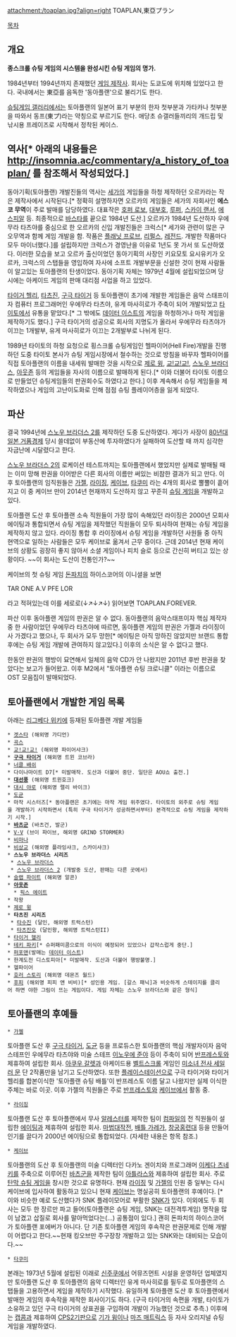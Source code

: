attachment:/toaplan.jpg?align=right
TOAPLAN,東亞プラン

[[목차]]
== 개요 ==
''' 종스크롤 슈팅 게임의 시스템을 완성시킨 슈팅 게임의 명가.'''

1984년부터 1994년까지 존재했던 [[게임 제작사]]. 회사는 도쿄도에 위치해 있었다고 한다. 국내에서는 東亞를 음독한 '동아플랜'으로 불리기도 한다. 

[[슈팅게임 갤러리]]에서는 토아플랜의 일본어 표기 부분의 한자 첫부분과 가타카나 첫부분을 따와서 동프(東プ)라는 약칭으로 부르기도 한다. 애당초 슈갤러들끼리의 개드립 및 낚시용 프레이즈로 시작해서 정착된 케이스.

== 역사[* 아래의 내용들은 http://insomnia.ac/commentary/a_history_of_toaplan/ 를 참조해서 작성되었다.] ==
동아기획(토아플랜) 개발진들의 역사는 [[세가]]의 게임들을 하청 제작하던 오르카라는 작은 제작사에서 시작된다.[* 정확히 설명하자면 오르카의 게임들은 세가의 자회사인 '''에스코 무역'''이 주로 발매를 담당하였다. 대표작은 [[호퍼 로보]], [[대부호]], [[루퍼]], [[스카이 랜서]], [[에스피알]] 등. 최종적으로 [[바스타]]를 끝으로 1984년 도산.] 오르카가 1984년 도산하자 우에무라 타츠야를 중심으로 한 오르카의 신입 개발진들은 크럭스[* 세가와 관련이 많은 구오무역과 함께 게임 개발을 함. 작품은 [[플래닛 프로브]], [[리펄스]], [[레전드]]. 개발한 작품마다 모두 마이너했다.]를 설립하지만 크럭스가 경영난을 이유로 1년도 못 가서 또 도산하였다. 이러한 모습을 보고 오르카 출신이었던 동아기획의 사장인 키요모토 요시유키가 오르카, 크럭스의 스탭들을 영입하여 자사에 소프트 개발부문을 신설한 것이 현재 사람들이 알고있는 토아플랜의 탄생이었다. 동아기획 자체는 1979년 4월에 설립되었으며 당시에는 아케이드 게임의 판매 대리점 사업을 하고 있었다. 

[[타이거 헬리]], [[타츠진]], [[구극 타이거]] 등 토아플랜이 초기에 개발한 게임들은 음악 스태프이자 컴퓨터 프로그래머인 우에무라 타츠야, 유게 마사히로가 주축이 되어 개발되었고 [[타이토]]에서 유통을 맡았다.[* 그 밖에도 [[데이터 이스트]]의 게임을 하청하거나 마작 게임을 제작하기도 했다.] 구극 타이거의 성공으로 회사의 지명도가 올라서 우에무라 타츠야가 이끄는 1개발부, 유게 마사히로가 이끄는 2개발부로 나뉘게 된다.

1989년 타이토의 하청 요청으로 횡스크롤 슈팅게임인 헬파이어(Hell Fire)개발을 진행하던 도중 타이토 본사가 슈팅 게임시장에서 철수하는 것으로 방침을 바꾸자 헬파이어를 직접 토아플랜의 이름을 내세워 발매한 것을 시작으로 [[제로 윙]], [[교!교!교!]], [[스노우 브라더스]], [[아웃존]] 등의 게임들을 자사의 이름으로 발매하게 된다.[* 이와 더불어 타이토 이름으로 만들었던 슈팅게임들의 판권회수도 하였다고 한다.] 이후 계속해서 슈팅 게임들을 제작하였으나 게임의 고난이도화로 인해 점점 슈팅 플레이어층을 잃게 되었다. 

== 파산 ==
결국 1994년에 [[스노우 브라더스 2]]를 제작하던 도중 도산하였다. 게다가 사장이 [[80년대 일본 거품경제]] 당시 쓸데없이 부동산에 투자하였다가 실패하여 도산할 때 까지 심각한 자금난에 시달렸다고 한다.

[[스노우 브라더스 2]]의 로케이션 테스트까지는 토아플랜에서 했었지만 실제로 발매될 때는 이미 망해 판권을 이어받은 다른 회사의 이름만 써있는 비참한 결과가 되고 만다. 이후 토아플랜의 임직원들은 [[가젤]], [[라이징]], [[케이브]], [[타쿠미]] 라는 4개의 회사로 뿔뿔이 흩어지고 이 중 케이브 만이 2014년 현재까지 도산하지 않고 꾸준히 [[슈팅 게임]]을 개발하고 있다. 

토아플랜 도산 후 토아플랜 소속 직원들이 가장 많이 속해있던 라이징은 2000년 모회사 에이팅과 통합되면서 슈팅 게임을 제작했던 직원들이 모두 퇴사하여 현재는 슈팅 게임을 제작하지 않고 있다. 라이징 통합 후 라이징에서 슈팅 게임을 개발하던 사원들 중 아직 현역으로 일하는 사람들은 모두 케이브로 옮겨서 근무 중이다. 근데 2014년 현재 케이브의 상황도 굉장히 좋지 않아서 소셜 게임이나 피치 슬로 등으로 간신히 버티고 있는 상황이다. ~~이 회사는 도산이 전통인가?~~

케이브의 첫 슈팅 게임 [[돈파치]]의 하이스코어의 이니셜을 보면

TAR
ONE
A.V
PFE
LOR

라고 적혀있는데 이를 세로로(↓↗↓↗↓) 읽어보면 TOAPLAN.FOREVER.

파산 이후 동아플랜 게임의 판권은 알 수 없다. 동아플랜의 음악스태프이자 핵심 제작자 중 한 사람이었던 우에무라 타츠야에 따르면, 동아플랜 게임의 판권은 가젤과 라이징이 사 가겠다고 했으나, 두 회사가 모두 망한[* 에이팅은 아직 망하진 않았지만 브랜드 통합 후에는 슈팅 게임 개발에 관여하지 않고있다.] 이후의 소식은 알 수 없다고 했다.

한동안 판권의 행방이 묘연해서 일체의 음악 CD가 안 나왔지만 2011년 후반 판권을 찾았다는 보고가 들어왔고. 이후 M2에서 "토아플랜 슈팅 크로니클" 이라는 이름으로 OST 모음집이 발매되었다.

== 토아플랜에서 개발한 게임 목록 ==
아래는 [[리그베다 위키]]에 등재된 토아플랜 개발 게임들

 * [[겟스타]] (해외명 가디언)
 * [[곡스]]
 * [[교!교!교!]] (해외명 파이어샤크)
 * '''[[구극 타이거]]''' (해외명 트윈 코브라)
 * [[너클 배쉬]]
 * 다이나마이트 D7[* 미발매작. 도산과 더불어 중단. 일단은 AOU쇼 출전.]
 * '''[[대선풍]]''' (해외명 트윈호크)
 * [[대시 야로]] (해외명 랠리 바이크)
 * [[도균]]
 * 마작 시스터즈[* 동아플랜은 초기에는 마작 게임 위주였다. 타이토의 외주로 슈팅 게임을 개발하기 시작하면서 (특히 구극 타이거가 성공하면서부터) 본격적으로 슈팅 게임을 제작하기 시작.]
 * '''[[바츠군]]''' (바츠건, 발군)
 * [[V·V]] (브이 파이브, 해외명 GRIND STORMER)
 * [[비마나]]
 * [[비상교]] (해외명 플라잉샤크, 스카이샤크)
 * '''스노우 브라더스 시리즈'''
  * [[스노우 브라더스]]
  * [[스노우 브라더스 2]] (개발중 도산, 판매는 다른 곳에서)
 * [[슬랩 파이트]] (해외명 알콘)
 * '''[[아웃존]]'''
   * [[픽스 에이트]]
 * 작왕
 * [[제로 윙]]
 * '''타츠진 시리즈'''
  * [[타수진]] (달인, 해외명 트럭스턴)
  * [[타츠진오]] (달인왕, 해외명 트럭스턴II)
 * [[타이거 헬리]]
 * [[테키 파키]][* 슈퍼패미콤으로의 이식이 예정되어 있었으나 갑작스럽게 중단.]
 * [[퍼포맨]](발매는 [[데이터 이스트]])
 * 한계도전 디스토피아[* 미발매작. 도산과 더불어 행방불명.]
 * 헬파이어
 * [[호러 스토리]] (해외명 데몬즈 월드)
 * [[후피]] (해외명 피피 앤 비비)[* 성인용 게임. [갈스 패닉]과 비슷하게 스테이지를 클리어 하면 야한 그림이 뜨는 게임이다. 게임 자체는 스노우 브라더스와 같은 형식]

== 토아플랜의 후예들 ==
 * [[가젤]]
토아플랜 도산 후 [[구극 타이거]], [[도균]] 등을 프로듀스한 토아플랜의 핵심 개발자이자 음악 스테프인 우에무라 타츠야와 미술 스테프 [[이노우에 준야]] 등이 주축이 되어 [[반프레스토]]와 제휴하여 설립한 회사. [[아쿠우 갈렛]]과 아케이드용 [[벨트스크롤]] 게임인 [[미소녀 전사 세일러 문]] 단 2작품만을 남기고 도산하였다. 또한 [[플레이스테이션]]으로 구극 타이거와 타이거 헬리를 합본이식한 '토아플랜 슈팅 배틀'이 반프레스토 이름 달고 나왔지만 실제 이식한 주체는 바로 이곳. 이후 가젤의 직원들은 주로 [[반프레스토]]와 [[케이브]]에서 활동 중.

 * [[라이징]]
토아플랜 도산 후 토아플랜에서 무사 [[알레스터]]를 제작한 팀이 [[컴파일]]의 전 직원들이 설립한 [[에이팅]]과 제휴하여 설립한 회사. [[마법대작전]], [[배틀 가레가]], [[창궁홍련대]] 등을 만들어 인기를 끌다가 2000년 에이팅으로 통합되었다. (자세한 내용은 항목 참조.)

 * [[케이브]]
토아플랜의 도산 후 토아플랜의 미술 디렉터인 다카노 겐이치와 프로그래머 [[이케다 츠네키]]를 주축으로 이루어진 [[바츠군]]을 제작한 팀이 [[아틀라스]]와 제휴하여 설립한 회사. 주로 [[탄막 슈팅 게임]]을 창시한 것으로 유명하다. 현재 [[라이징]] 및 [[가젤]]의 인원 중 일부는 다시 케이브에 입사하여 활동하고 있으니 현재 [[케이브]]는 명실공히 토아플랜의 후예이다. [* 이와 비슷한 예로 도산했다가 SNK 플레이모어로 부활한 [[SNK]]가 있다. 이외에도 두 회사는 모두 한 장르만 파고 들어(토아플랜은 슈팅 게임, SNK는 대전격투게임) 명작을 많이 남겼고 삽질로 회사를 말아먹었다는(...) 공통점이 있다.] 괜히 돈파치의 하이스코어가 토아플랜 포에버가 아니다. 단 기존 토아플랜 게임의 후속작은 판권문제로 인해 개발이 어렵다고 한다.~~현재 킹오브만 주구장창 개발하고 있는 SNK와는 대비되는 모습이다.~~

 * [[타쿠미]]
본래는 1973년 5월에 설립된 이래로 [[신주쿠]]에서 어뮤즈먼트 시설을 운영하던 업체였지만 토아플랜 도산 후 토아플랜의 음악 디렉터인 유게 마사히로를 필두로 토아플랜의 스탭들을 고용하면서 게임을 제작하기 시작했다. 유일하게 토아플랜 도산 후 토아플랜에서 발매한 게임의 후속작을 제작한 회사이기도 하다. (구극 타이거의 속편을 개발, 타이토가 소유하고 있던 구극 타이거의 상표권을 구입하여 개발이 가능했던 것으로 추측.) 이후에는 [[캡콤]]과 제휴하여 [[CPS2]]기판으로 [[기가 윙]]이나 [[마즈 매트릭스]] 등 자사 오리지널 슈팅 게임을 개발하였다.
